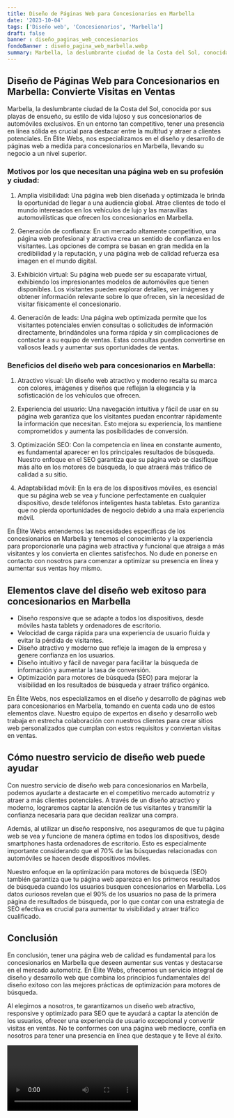 ```yaml
---
title: Diseño de Páginas Web para Concesionarios en Marbella
date: '2023-10-04'
tags: ['Diseño web', 'Concesionarios', 'Marbella']
draft: false
banner : diseño_paginas_web_concesionarios
fondoBanner : diseño_pagina_web_marbella.webp
summary: Marbella, la deslumbrante ciudad de la Costa del Sol, conocida por sus playas de ensueño, su estilo de vida lujoso y sus concesionarios de automóviles exclusivos. En un entorno tan competitivo, tener una presencia en línea sólida es crucial para destacar entre la multitud y atraer a clientes potenciales. En Élite Webs, nos especializamos en el diseño y desarrollo de páginas web a medida para concesionarios en Marbella, llevando su negocio a un nivel superior.
---
```


## Diseño de Páginas Web para Concesionarios en Marbella: Convierte Visitas en Ventas

Marbella, la deslumbrante ciudad de la Costa del Sol, conocida por sus playas de ensueño, su estilo de vida lujoso y sus concesionarios de automóviles exclusivos. En un entorno tan competitivo, tener una presencia en línea sólida es crucial para destacar entre la multitud y atraer a clientes potenciales. En Élite Webs, nos especializamos en el diseño y desarrollo de páginas web a medida para concesionarios en Marbella, llevando su negocio a un nivel superior.

### Motivos por los que necesitan una página web en su profesión y ciudad:

1. Amplia visibilidad: Una página web bien diseñada y optimizada le brinda la oportunidad de llegar a una audiencia global. Atrae clientes de todo el mundo interesados en los vehículos de lujo y las maravillas automovilísticas que ofrecen los concesionarios en Marbella.

2. Generación de confianza: En un mercado altamente competitivo, una página web profesional y atractiva crea un sentido de confianza en los visitantes. Las opciones de compra se basan en gran medida en la credibilidad y la reputación, y una página web de calidad refuerza esa imagen en el mundo digital.

3. Exhibición virtual: Su página web puede ser su escaparate virtual, exhibiendo los impresionantes modelos de automóviles que tienen disponibles. Los visitantes pueden explorar detalles, ver imágenes y obtener información relevante sobre lo que ofrecen, sin la necesidad de visitar físicamente el concesionario.

4. Generación de leads: Una página web optimizada permite que los visitantes potenciales envíen consultas o solicitudes de información directamente, brindándoles una forma rápida y sin complicaciones de contactar a su equipo de ventas. Estas consultas pueden convertirse en valiosos leads y aumentar sus oportunidades de ventas.

### Beneficios del diseño web para concesionarios en Marbella:

1. Atractivo visual: Un diseño web atractivo y moderno resalta su marca con colores, imágenes y diseños que reflejan la elegancia y la sofisticación de los vehículos que ofrecen.

2. Experiencia del usuario: Una navegación intuitiva y fácil de usar en su página web garantiza que los visitantes puedan encontrar rápidamente la información que necesitan. Esto mejora su experiencia, los mantiene comprometidos y aumenta las posibilidades de conversión.

3. Optimización SEO: Con la competencia en línea en constante aumento, es fundamental aparecer en los principales resultados de búsqueda. Nuestro enfoque en el SEO garantiza que su página web se clasifique más alto en los motores de búsqueda, lo que atraerá más tráfico de calidad a su sitio.

4. Adaptabilidad móvil: En la era de los dispositivos móviles, es esencial que su página web se vea y funcione perfectamente en cualquier dispositivo, desde teléfonos inteligentes hasta tabletas. Esto garantiza que no pierda oportunidades de negocio debido a una mala experiencia móvil.

En Élite Webs entendemos las necesidades específicas de los concesionarios en Marbella y tenemos el conocimiento y la experiencia para proporcionarle una página web atractiva y funcional que atraiga a más visitantes y los convierta en clientes satisfechos. No dude en ponerse en contacto con nosotros para comenzar a optimizar su presencia en línea y aumentar sus ventas hoy mismo.

<GifSeo />

<Cta />

## Elementos clave del diseño web exitoso para concesionarios en Marbella

- Diseño responsive que se adapte a todos los dispositivos, desde móviles hasta tablets y ordenadores de escritorio.
- Velocidad de carga rápida para una experiencia de usuario fluida y evitar la pérdida de visitantes.
- Diseño atractivo y moderno que refleje la imagen de la empresa y genere confianza en los usuarios.
- Diseño intuitivo y fácil de navegar para facilitar la búsqueda de información y aumentar la tasa de conversión.
- Optimización para motores de búsqueda (SEO) para mejorar la visibilidad en los resultados de búsqueda y atraer tráfico orgánico.

En Élite Webs, nos especializamos en el diseño y desarrollo de páginas web para concesionarios en Marbella, tomando en cuenta cada uno de estos elementos clave. Nuestro equipo de expertos en diseño y desarrollo web trabaja en estrecha colaboración con nuestros clientes para crear sitios web personalizados que cumplan con estos requisitos y conviertan visitas en ventas.

## Cómo nuestro servicio de diseño web puede ayudar

Con nuestro servicio de diseño web para concesionarios en Marbella, podemos ayudarte a destacarte en el competitivo mercado automotriz y atraer a más clientes potenciales. A través de un diseño atractivo y moderno, lograremos captar la atención de tus visitantes y transmitir la confianza necesaria para que decidan realizar una compra.

Además, al utilizar un diseño responsive, nos aseguramos de que tu página web se vea y funcione de manera óptima en todos los dispositivos, desde smartphones hasta ordenadores de escritorio. Esto es especialmente importante considerando que el 70% de las búsquedas relacionadas con automóviles se hacen desde dispositivos móviles.

Nuestro enfoque en la optimización para motores de búsqueda (SEO) también garantiza que tu página web aparezca en los primeros resultados de búsqueda cuando los usuarios busquen concesionarios en Marbella. Los datos curiosos revelan que el 90% de los usuarios no pasa de la primera página de resultados de búsqueda, por lo que contar con una estrategia de SEO efectiva es crucial para aumentar tu visibilidad y atraer tráfico cualificado.

## Conclusión

En conclusión, tener una página web de calidad es fundamental para los concesionarios en Marbella que deseen aumentar sus ventas y destacarse en el mercado automotriz. En Élite Webs, ofrecemos un servicio integral de diseño y desarrollo web que combina los principios fundamentales del diseño exitoso con las mejores prácticas de optimización para motores de búsqueda.

Al elegirnos a nosotros, te garantizamos un diseño web atractivo, responsive y optimizado para SEO que te ayudará a captar la atención de los usuarios, ofrecer una experiencia de usuario excepcional y convertir visitas en ventas. No te conformes con una página web mediocre, confía en nosotros para tener una presencia en línea que destaque y te lleve al éxito.

<Video />

<CtaBot job='Concesionarios' city='Marbella'/>

<Gmaps query='Marbella+españa+maps' />